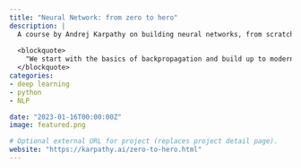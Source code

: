 ```yaml
---
title: "Neural Network: from zero to hero"
description: |
  A course by Andrej Karpathy on building neural networks, from scratch, in code.
  
  <blockquote>
    "We start with the basics of backpropagation and build up to modern deep neural networks, like <code>GPT</code>. Language models are an excellent place to learn deep learning, even if your intention is to eventually go to other areas like computer vision because most of what you learn will be immediately transferable."
  </blockquote>
categories:
- deep learning
- python
- NLP

date: "2023-01-16T00:00:00Z"
image: featured.png

# Optional external URL for project (replaces project detail page).
website: "https://karpathy.ai/zero-to-hero.html"
---
```


